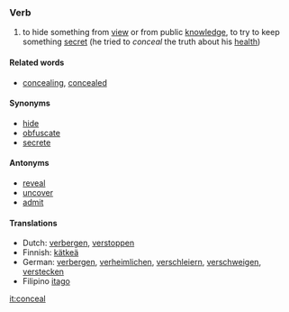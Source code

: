 ===Verb===

#to hide something from [[view]] or from public [[knowledge]], to try to keep something [[secret]] (he tried to ''conceal'' the truth about his [[health]])

====Related words====
*[[concealing]], [[concealed]]

====Synonyms====
*[[hide]]
*[[obfuscate]]
*[[secrete]]

====Antonyms====
*[[reveal]]
*[[uncover]]
*[[admit]]

====Translations====
*Dutch: [[verbergen]], [[verstoppen]]
*Finnish: [[kätkeä]]
*German: [[verbergen]], [[verheimlichen]], [[verschleiern]], [[verschweigen]], [[verstecken]]
*Filipino [[itago]]

[[it:conceal]]
